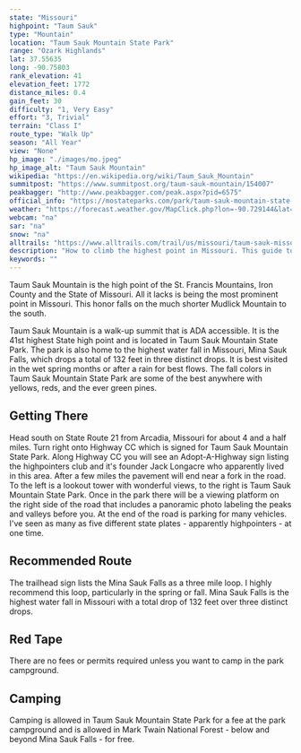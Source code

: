 ```yaml
---
state: "Missouri"
highpoint: "Taum Sauk"
type: "Mountain"
location: "Taum Sauk Mountain State Park"
range: "Ozark Highlands"
lat: 37.55635
long: -90.75803
rank_elevation: 41
elevation_feet: 1772
distance_miles: 0.4
gain_feet: 30
difficulty: "1, Very Easy"
effort: "3, Trivial"
terrain: "Class I"
route_type: "Walk Up"
season: "All Year"
view: "None"
hp_image: "./images/mo.jpeg"
hp_image_alt: "Taum Sauk Mountain"
wikipedia: "https://en.wikipedia.org/wiki/Taum_Sauk_Mountain"
summitpost: "https://www.summitpost.org/taum-sauk-mountain/154007"
peakbagger: "http://www.peakbagger.com/peak.aspx?pid=6575"
official_info: "https://mostateparks.com/park/taum-sauk-mountain-state-park"
weather: "https://forecast.weather.gov/MapClick.php?lon=-90.729144&lat=37.571301"
webcam: "na"
sar: "na"
snow: "na"
alltrails: "https://www.alltrails.com/trail/us/missouri/taum-sauk-missouris-highpoint-trail"
description: "How to climb the highest point in Missouri. This guide to features the best routes and campgrounds near Taum Sauk Mountain."
keywords: ""
---
```


Taum Sauk Mountain is the high point of the St. Francis Mountains, Iron County and the State of Missouri. All it lacks is being the most prominent point in Missouri. This honor falls on the much shorter Mudlick Mountain to the south.

Taum Sauk Mountain is a walk-up summit that is ADA accessible. It is the 41st highest State high point and is located in Taum Sauk Mountain State Park. The park is also home to the highest water fall in Missouri, Mina Sauk Falls, which drops a total of 132 feet in three distinct drops. It is best visited in the wet spring months or after a rain for best flows. The fall colors in Taum Sauk Mountain State Park are some of the best anywhere with yellows, reds, and the ever green pines.

## Getting There
Head south on State Route 21 from Arcadia, Missouri for about 4 and a half miles. Turn right onto Highway CC which is signed for Taum Sauk Mountain State Park. Along Highway CC you will see an Adopt-A-Highway sign listing the highpointers club and it's founder Jack Longacre who apparently lived in this area. After a few miles the pavement will end near a fork in the road. To the left is a lookout tower with wonderful views, to the right is Taum Sauk Mountain State Park. Once in the park there will be a viewing platform on the right side of the road that includes a panoramic photo labeling the peaks and valleys before you. At the end of the road is parking for many vehicles. I've seen as many as five different state plates - apparently highpointers - at one time.

## Recommended Route
The trailhead sign lists the Mina Sauk Falls as a three mile loop. I highly recommend this loop, particularly in the spring or fall. Mina Sauk Falls is the highest water fall in Missouri with a total drop of 132 feet over three distinct drops.

## Red Tape
There are no fees or permits required unless you want to camp in the park campground.

## Camping
Camping is allowed in Taum Sauk Mountain State Park for a fee at the park campground and is allowed in Mark Twain National Forest - below and beyond Mina Sauk Falls - for free.
